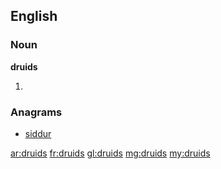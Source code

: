 ==English==

===Noun===
'''druids'''

# {{plural of|druid}}

===Anagrams===
* [[siddur#English|siddur]]

[[ar:druids]]
[[fr:druids]]
[[gl:druids]]
[[mg:druids]]
[[my:druids]]
